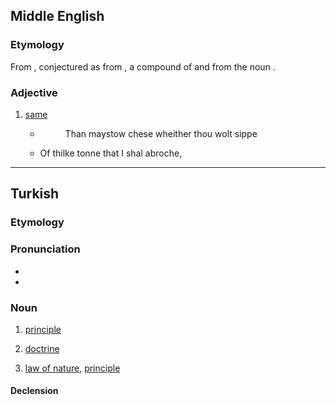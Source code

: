 {{also|İlke}}
==Middle English==
===Etymology===
From {{inh|enm|ang|ilca|}}, conjectured as from {{inh|enm|gem-pro|*ilīkaz}}, a compound of {{m|gem-pro|*iz}} and {{m|gem-pro|*-līkaz}} from the noun {{m|gem-pro|*līką||body}}.

===Adjective===
{{head|enm|adjective}}

# [[same]]
#* {{quote-web|date=2011-07-20|author=Geoffrey Chaucer|site=Librarius|title=[http://www.librarius.com/canttran/wftltrfs.htm The Wife Of Bath's Prologue]
|accessdate=2016-10-4}}
#*: Than maystow chese wheither thou wolt sippe
#* Of thilke tonne that I shal abroche,

----

==Turkish==

===Etymology===
{{rfe|lang=tr}}

===Pronunciation===
* {{IPA|[il.ˈce]|lang=tr}}
* {{hyphenation|il|ke|lang=tr}}

===Noun===
{{tr-noun|yi|ler}}

# [[principle]]
#: {{syn|tr|prensip}}
# {{lb|tr|philosophy}} [[doctrine]]
# {{lb|tr|physics}} [[law of nature]], [[principle]]
#: {{syn|tr|kanun|yasa}}

====Declension====
{{tr-infl-noun-v|e|poss=1}}